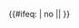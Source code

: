 <!--CatTrack-->{{#ifeq:{{{Error | yes}}} | no || {{Category other | | <big>{{Red|Only pages in the '''Category''' Namespace will be tracked}}</big>}}}}<noinclude>{{Documentation}}</noinclude>